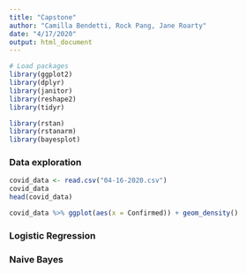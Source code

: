 ```yaml
---
title: "Capstone"
author: "Camilla Bendetti, Rock Pang, Jane Roarty"
date: "4/17/2020"
output: html_document
---
```


```r
# Load packages
library(ggplot2)
library(dplyr)
library(janitor)
library(reshape2)
library(tidyr)

library(rstan)
library(rstanarm)
library(bayesplot)
```

### Data exploration

```r
covid_data <- read.csv("04-16-2020.csv")
covid_data
head(covid_data)
```

```r
covid_data %>% ggplot(aes(x = Confirmed)) + geom_density()
```



### Logistic Regression

### Naive Bayes












